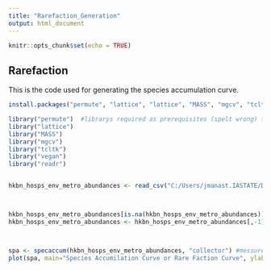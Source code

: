 ```yaml
---
title: "Rarefaction_Generation"
output: html_document
---
```


```r
knitr::opts_chunk$set(echo = TRUE)
```

## Rarefaction

This is the code used for generating the species accumulation curve.

```r
install.packages("permute", "lattice", "lattice", "MASS", "mgcv", "tcltk", "vegan", "readr") #installing packages

library("permute")  #librarys required as prerequisites (spelt wrong) to vegan
library("lattice")
library("MASS")
library("mgcv")
library("tcltk")
library("vegan")
library("readr")


hkbn_hosps_env_metro_abundances <- read_csv("C:/Users/jmanast.IASTATE/Downloads/hkbn_hosps_env_metro_abundances.csv")



hkbn_hosps_env_metro_abundances[is.na(hkbn_hosps_env_metro_abundances)]<-0 #changes all the empty cells labed as NA to the number 0, Vegan must have a non-negative number placed in each cell to run.
hkbn_hosps_env_metro_abundances <- hkbn_hosps_env_metro_abundances[,-1] #gitting rid of the first column, Vegan did not like our



spa <- specaccum(hkbn_hosps_env_metro_abundances, "collector") #messure of species richness (y axis) and sample (y axis), collector tells vegan to read and plot in order data is in dataframe
plot(spa, main="Species Accumilation Curve or Rare Faction Curve", ylab ="Richness") #ploting spa
```